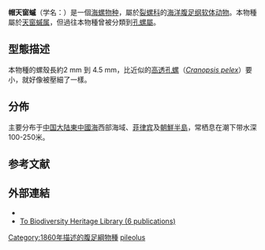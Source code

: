 {{Speciesbox
 | taxon = Puncturella pileolus
 | authority = [[阿瑟·亚当斯|A. Adams]], 1860
 | synonyms_ref = {{r|shell_6438}}
 | synonyms = 
* ''[[Cranopsis|Cranopsis]] pileolus'' {{small|(A. Adams, 1860)}}
}}

'''帽天窗䗩'''（学名：''{{lang|la|Puncturella pileolus}}''）是一個[[海螺|海螺]][[物种|物种]]，屬於[[裂螺科|裂螺科]]的[[海洋生物|海洋]][[腹足纲|腹足纲]][[软体动物|软体动物]]{{r|shell_6438 |WoRMS_607169}}。本物種屬於[[天窗䗩属|天窗䗩属]]{{r|shell_6438|WoRMS_607169}}，但過往本物種曾被分類到[[孔螺屬|孔螺屬]]{{r|WoRMS_607169_old}}。

==型態描述==
本物種的螺殼長約2 mm 到 4.5 mm，比近似的[[高透孔螺|高透孔螺]]（''[[Cranopsis_pelex|Cranopsis pelex]]''）要小，就好像被壓細了一樣。

==分佈==
主要分布于[[中国大陆|中国大陆]][[東中國海|東中國海]]西部海域{{r|shell_6438|shelldoc_420090220096_02|shelldoc_420090220032_04}}、[[菲律宾|菲律宾]]{{r|gastropods.com}}及[[朝鮮半島|朝鮮半島]]{{r|gastropods.com}}，常栖息在潮下带水深100-250米{{r|shell_6438}}。

==参考文献==
{{reflist|refs=
<ref name="gastropods.com">{{gastropods.com |key=5 |id=15825 |title=''Cranopsis pileolus'' |access-date=2018-11-08 }}</ref>
<ref name="shell_6438">{{cite web
 |url=http://shell.sinica.edu.tw/chinese/shellbase_detail.php?science_no=6438
 |title=国际贝库：帽天窗䗩|publisher=台湾贝类资料库
 |access-date=2018-11-08 |language=zh-hant}}</ref>
<ref name="shelldoc_420090220096_02">{{shelldoc_420090220096_02}}</ref>
<ref name="shelldoc_420090220032_04">{{shelldoc_420090220032_04}}</ref>
<ref name="WoRMS_607169">{{WoRMS |id=607169
 |title=''Cranopsis pileolus'' A. Adams, 1860 |db=MolluscaBase
 |last=Bouchet |first=Philippe |authorlink=菲利普·布歇特
 |date=2012-08-11 |access-date=2020-04-07 }}</ref>
<ref name="WoRMS_607169_old">{{WoRMS archive |id=607169 |timestamp=20181108
 |title=''Cranopsis pileolus'' A. Adams, 1860 |db=MolluscaBase
 |last=Bouchet |first=Philippe |authorlink=菲利普·布歇特
 |date=2012-08-11 |access-date=2018-11-08 }}</ref>
}}

==外部連結==
{{commonscat|Cranopsis pileolus}}
*{{Wikispecies-inline|Cranopsis pileolus}}
* [https://www.biodiversitylibrary.org/name/Cranopsis+pileolus To Biodiversity Heritage Library (6 publications)] {{Wayback|url=https://www.biodiversitylibrary.org/name/Cranopsis+pileolus |date=20181108105323 }}
{{Taxonbar|from=Q5182252}}
[[Category:1860年描述的腹足綱物種|Category:1860年描述的腹足綱物種]]
[[Category:天窗䗩属|pileolus]]
{{Mollusc-stub}}